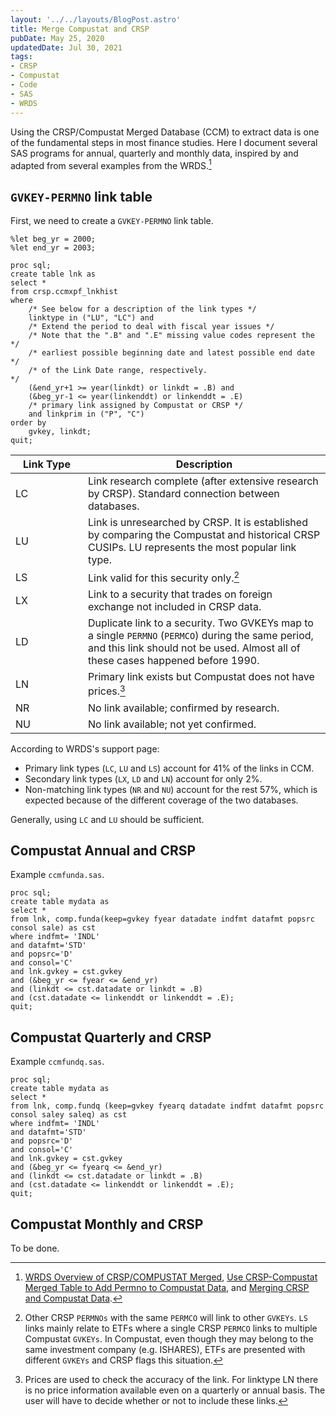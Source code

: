 ```yaml
---
layout: '../../layouts/BlogPost.astro'
title: Merge Compustat and CRSP
pubDate: May 25, 2020
updatedDate: Jul 30, 2021
tags:
- CRSP
- Compustat
- Code
- SAS
- WRDS
---
```



Using the CRSP/Compustat Merged Database (CCM) to extract data is one of the
fundamental steps in most finance studies. Here I document several SAS programs
for annual, quarterly and monthly data, inspired by and adapted from several
examples from the WRDS.[^4]

## `GVKEY-PERMNO` link table

First, we need to create a `GVKEY-PERMNO` link table.

```sas
%let beg_yr = 2000;
%let end_yr = 2003;

proc sql;
create table lnk as
select *
from crsp.ccmxpf_lnkhist
where
    /* See below for a description of the link types */
    linktype in ("LU", "LC") and
    /* Extend the period to deal with fiscal year issues */
    /* Note that the ".B" and ".E" missing value codes represent the   */
    /* earliest possible beginning date and latest possible end date   */
    /* of the Link Date range, respectively.                           */
    (&end_yr+1 >= year(linkdt) or linkdt = .B) and
    (&beg_yr-1 <= year(linkenddt) or linkenddt = .E)
    /* primary link assigned by Compustat or CRSP */
    and linkprim in ("P", "C")
order by
    gvkey, linkdt;
quit;
```

| <div style="width:100px">Link Type</div> | Description                                                                                                                                                                            |
| ---------------------------------------- | -------------------------------------------------------------------------------------------------------------------------------------------------------------------------------------- |
| LC                                       | Link research complete (after extensive research by CRSP). Standard connection between databases.                                                                                      |
| LU                                       | Link is unresearched by CRSP. It is established by comparing the Compustat and historical CRSP CUSIPs. LU represents the most popular link type.                                       |
| LS                                       | Link valid for this security only.[^1]                                                                                                                                                 |
| LX                                       | Link to a security that trades on foreign exchange not included in CRSP data.                                                                                                          |
| LD                                       | Duplicate link to a security. Two GVKEYs map to a single `PERMNO` (`PERMCO`) during the same period, and this link should not be used. Almost all of these cases happened before 1990. |
| LN                                       | Primary link exists but Compustat does not have prices.[^2]                                                                                                                            |
| NR                                       | No link available; confirmed by research.                                                                                                                                              |
| NU                                       | No link available; not yet confirmed.                                                                                                                                                  |

According to WRDS's support page:

- Primary link types (`LC`, `LU` and `LS`) account for 41% of the links in CCM.
- Secondary link types (`LX`, `LD` and `LN`) account for only 2%.
- Non-matching link types (`NR` and `NU`) account for the rest 57%, which is
  expected because of the different coverage of the two databases.

Generally, using `LC` and `LU` should be sufficient.

## Compustat Annual and CRSP

Example `ccmfunda.sas`.

```sas
proc sql;
create table mydata as
select *
from lnk, comp.funda(keep=gvkey fyear datadate indfmt datafmt popsrc consol sale) as cst
where indfmt= 'INDL'
and datafmt='STD'
and popsrc='D'
and consol='C'
and lnk.gvkey = cst.gvkey
and (&beg_yr <= fyear <= &end_yr)
and (linkdt <= cst.datadate or linkdt = .B)
and (cst.datadate <= linkenddt or linkenddt = .E);
quit;
```

## Compustat Quarterly and CRSP

Example `ccmfundq.sas`.

```sas
proc sql;
create table mydata as
select *
from lnk, comp.fundq (keep=gvkey fyearq datadate indfmt datafmt popsrc consol saley saleq) as cst
where indfmt= 'INDL'
and datafmt='STD'
and popsrc='D'
and consol='C'
and lnk.gvkey = cst.gvkey
and (&beg_yr <= fyearq <= &end_yr)
and (linkdt <= cst.datadate or linkdt = .B)
and (cst.datadate <= linkenddt or linkenddt = .E);
quit;
```

## Compustat Monthly and CRSP

To be done.

[^4]:
    [WRDS Overview of CRSP/COMPUSTAT Merged](https://wrds-www.wharton.upenn.edu/pages/support/manuals-and-overviews/crsp/crspcompustat-merged-ccm/wrds-overview-crspcompustat-merged-ccm/),
    [Use CRSP-Compustat Merged Table to Add Permno to Compustat Data](https://wrds-www.wharton.upenn.edu/pages/support/research-wrds/macros/wrds-macro-ccm/), and
    [Merging CRSP and Compustat Data](https://wrds-www.wharton.upenn.edu/pages/support/applications/linking-databases/linking-crsp-and-compustat/).

[^1]: Other CRSP `PERMNOs` with the same `PERMCO` will link to other `GVKEYs`. `LS` links mainly relate to ETFs where a single CRSP `PERMCO` links to multiple Compustat `GVKEYs`. In Compustat, even though they may belong to the same investment company (e.g. ISHARES), ETFs are presented with different `GVKEYs` and CRSP flags this situation.
[^2]: Prices are used to check the accuracy of the link. For linktype LN there is no price information available even on a quarterly or annual basis. The user will have to decide whether or not to include these links.

